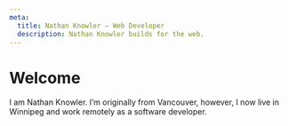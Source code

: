 ```yaml
---
meta:
  title: Nathan Knowler – Web Developer
  description: Nathan Knowler builds for the web.
---
```


# Welcome

I am Nathan Knowler. I’m originally from Vancouver, however, I now live
in Winnipeg and work remotely as a software developer.
